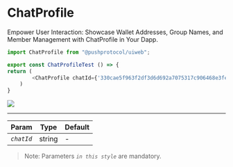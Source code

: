# ChatProfile

Empower User Interaction: Showcase Wallet Addresses, Group Names, and Member Management with ChatProfile in Your Dapp.

<head>
  <title>UiWeb - ChatProfile</title>
</head>



<Tabs className="codetabs" groupId="code-examples">
<TabItem value="react" attributes={{className: "codetab react"}} default>


```typescript
import ChatProfile from "@pushprotocol/uiweb";

export const ChatProfileTest () => { 
return (
		<ChatProfile chatId={'330cae5f963f2df3d6d692a7075317c906468e3fe60bfb8280a7e125208939e1'} style='Info' />
	)
}
```

<ModalContainer>
  <img src={require("/static/assets/docs/articles/uiweb/chatprofile.png").default} />
</ModalContainer>

</TabItem>
</Tabs>

---
  
  | Param      | Type   | Default |
  | ---------- | ------ | ------- |
  | _`chatId`_ | string | -       |

  
  > Note: Parameters _`in this style`_ are mandatory.
